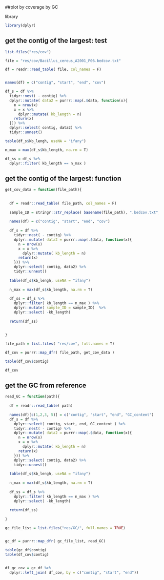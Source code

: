 
##plot by coverage by GC

library
```r

library(dplyr)


```


## get the contig of the largest: test
```r

list.files("res/cov")

file = "res/cov/Bacillus_cereus_A2001_F06.bedcov.txt"

df = readr::read_table( file, col_names = F)


names(df) = c("contig", "start", "end", "cov")

df_s = df %>% 
  tidyr::nest( - contig) %>% 
  dplyr::mutate( data2 = purrr::map(.$data, function(x){
    n = nrow(x)
    x = x %>% 
      dplyr::mutate( kb_length = n)
    return(x)
  })) %>% 
  dplyr::select( contig, data2) %>% 
  tidyr::unnest()

table(df_s$kb_lengh, useNA = "ifany")

n_max = max(df_s$kb_length, na.rm = T)

df_ss = df_s %>% 
  dplyr::filter( kb_length == n_max )

```


## get the contig of the largest: function
```r

get_cov_data = function(file_path){
  
  
  df = readr::read_table( file_path, col_names = F)
  
  sample_ID = stringr::str_replace( basename(file_path), ".bedcov.txt", "" )
  
  names(df) = c("contig", "start", "end", "cov")
  
  df_s = df %>% 
    tidyr::nest( - contig) %>% 
    dplyr::mutate( data2 = purrr::map(.$data, function(x){
      n = nrow(x)
      x = x %>% 
        dplyr::mutate( kb_length = n)
      return(x)
    })) %>% 
    dplyr::select( contig, data2) %>% 
    tidyr::unnest()
  
  table(df_s$kb_lengh, useNA = "ifany")
  
  n_max = max(df_s$kb_length, na.rm = T)
  
  df_ss = df_s %>% 
    dplyr::filter( kb_length == n_max ) %>% 
    dplyr::mutate( sample_ID = sample_ID)  %>% 
    dplyr::select( -kb_length)
  
  return(df_ss)
  
  
}

file_path = list.files( "res/cov", full.names = T)

df_cov = purrr::map_dfr( file_path, get_cov_data )

table(df_cov$contig)

df_cov
```


## get the GC from reference
```r

read_GC = function(path){
  
  df = readr::read_table( path)
  
  names(df)[c(1,2,3, 5)] = c("contig", "start", "end", "GC_content")
  df_s = df %>% 
    dplyr::select( contig, start, end, GC_content ) %>% 
    tidyr::nest( - contig) %>% 
    dplyr::mutate( data2 = purrr::map(.$data, function(x){
      n = nrow(x)
      x = x %>% 
        dplyr::mutate( kb_length = n)
      return(x)
    })) %>% 
    dplyr::select( contig, data2) %>% 
    tidyr::unnest()
  
  table(df_s$kb_lengh, useNA = "ifany")
  
  n_max = max(df_s$kb_length, na.rm = T)
  
  df_ss = df_s %>% 
    dplyr::filter( kb_length == n_max ) %>% 
    dplyr::select( -kb_length)
  
  return(df_ss)
  
}

gc_file_list = list.files("res/GC/", full.names = TRUE)


gc_df = purrr::map_dfr( gc_file_list, read_GC)

table(gc_df$contig)
table(df_cov$contig)


```


##
```r

df_gc_cov = gc_df %>% 
  dplyr::left_join( df_cov, by = c("contig", "start", "end"))

```
